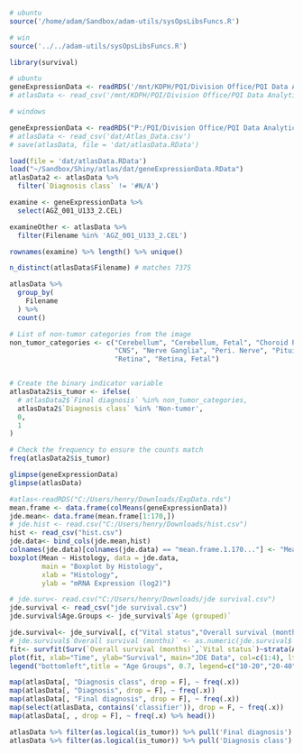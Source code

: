
```r

# ubuntu
source('/home/adam/Sandbox/adam-utils/sysOpsLibsFuncs.R')

# win
source('../../adam-utils/sysOpsLibsFuncs.R')

library(survival)
```


```r

# ubuntu
geneExpressionData <- readRDS('/mnt/KDPH/PQI/Division Office/PQI Data Analytics/BrainTumorAtlas-main/Gene Expression Data/ExpData.rds')
# atlasData <- read_csv('/mnt/KDPH/PQI/Division Office/PQI Data Analytics/BrainTumorAtlas-main/Atlas_Data.csv')

# windows

geneExpressionData <- readRDS("P:/PQI/Division Office/PQI Data Analytics/BrainTumorAtlas-main/Gene Expression Data/ExpData.rds")
# atlasData <- read_csv('dat/Atlas_Data.csv')
# save(atlasData, file = 'dat/atlasData.RData')

load(file = 'dat/atlasData.RData')
load("~/Sandbox/Shiny/atlas/dat/geneExpressionData.RData")
atlasData2 <- atlasData %>% 
  filter(`Diagnosis class` != '#N/A')

```


```r

examine <- geneExpressionData %>% 
  select(AGZ_001_U133_2.CEL)

examineOther <- atlasData %>% 
  filter(Filename %in% 'AGZ_001_U133_2.CEL')

rownames(examine) %>% length() %>% unique()

n_distinct(atlasData$Filename) # matches 7375

atlasData %>% 
  group_by(
    Filename
  ) %>% 
  count()

# List of non-tumor categories from the image
non_tumor_categories <- c("Cerebellum", "Cerebellum, Fetal", "Choroid Plexus", 
                          "CNS", "Nerve Ganglia", "Peri. Nerve", "Pituitary", 
                          "Retina", "Retina, Fetal")


# Create the binary indicator variable
atlasData2$is_tumor <- ifelse(
  # atlasData2$`Final diagnosis` %in% non_tumor_categories, 
  atlasData2$`Diagnosis class` %in% 'Non-tumor',
  0, 
  1
)

# Check the frequency to ensure the counts match
freq(atlasData2$is_tumor)
```

```r
glimpse(geneExpressionData)
glimpse(atlasData)
```



```r
#atlas<-readRDS("C:/Users/henry/Downloads/ExpData.rds")
mean.frame <- data.frame(colMeans(geneExpressionData))
jde.mean<- data.frame(mean.frame[1:170,])
# jde.hist <- read.csv("C:/Users/henry/Downloads/hist.csv")
hist <- read_csv("hist.csv")
jde.data<- bind_cols(jde.mean,hist)
colnames(jde.data)[colnames(jde.data) == "mean.frame.1.170..."] <- "Mean"
boxplot(Mean ~ Histology, data = jde.data,
        main = "Boxplot by Histology", 
        xlab = "Histology", 
        ylab = "mRNA Expression (log2)")
```



```r
# jde.surv<- read.csv("C:/Users/henry/Downloads/jde survival.csv")
jde.survival <- read_csv("jde survival.csv")
jde.survival$Age.Groups <- jde_survival$`Age (grouped)`

jde.survival<- jde_survival[, c("Vital status","Overall survival (months)","Original histology"), drop=F]
# jde.survival$`Overall survival (months)` <- as.numeric(jde.survival$`Overall survival (months)`)
fit<- survfit(Surv(`Overall survival (months)`,`Vital status`)~strata(Age.Groups), data=jde.survival)
plot(fit, xlab="Time", ylab="Survival", main="JDE Data", col=c(1:4), lty=c(1),conf.int = F)
legend("bottomleft",title = "Age Groups", 0.7, legend=c("10-20","20-40","40-60","60-80"), lty=1, col=1:4)


```


```r


map(atlasData[, "Diagnosis class", drop = F], ~ freq(.x))
map(atlasData[, "Diagnosis", drop = F], ~ freq(.x))
map(atlasData[, "Final diagnosis", drop = F], ~ freq(.x))
map(select(atlasData, contains('classifier')), drop = F, ~ freq(.x))
map(atlasData[, , drop = F], ~ freq(.x) %>% head())

atlasData %>% filter(as.logical(is_tumor)) %>% pull('Final diagnosis') %>% freq
atlasData %>% filter(as.logical(is_tumor)) %>% pull('Diagnosis class') %>% freq

```

